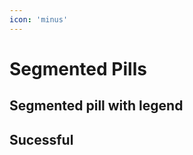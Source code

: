 ```yaml
---
icon: 'minus'
---
```



# Segmented Pills

## Segmented pill with legend

<Wrapper>
  <Pill showLegend>
    <PillSegment title={'Passed tests'} value={4} themedColor={'main'} />
    <PillSegment title={'Failed tests'} value={2} themedColor={'danger'} />
    <PillSegment
      title={'Pending tests'}
      value={1}
      themedColor={'lighterGrey'}
    />
  </Pill>
</Wrapper>

## Sucessful

<Wrapper>
  <Pill showLegend>
    <PillSegment title={'Passed tests'} value={10} themedColor={'success'} />
    <PillSegment title={'Failed tests'} value={0} themedColor={'danger'} />
    <PillSegment
      title={'Pending tests'}
      value={0}
      themedColor={'lighterGrey'}
    />
  </Pill>
</Wrapper>
